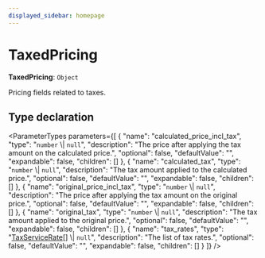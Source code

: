 ```yaml
---
displayed_sidebar: homepage
---
```



# TaxedPricing

 **TaxedPricing**: `Object`

Pricing fields related to taxes.

## Type declaration

<ParameterTypes parameters={[
  {
    "name": "calculated_price_incl_tax",
    "type": "`number` \\| `null`",
    "description": "The price after applying the tax amount on the calculated price.",
    "optional": false,
    "defaultValue": "",
    "expandable": false,
    "children": []
  },
  {
    "name": "calculated_tax",
    "type": "`number` \\| `null`",
    "description": "The tax amount applied to the calculated price.",
    "optional": false,
    "defaultValue": "",
    "expandable": false,
    "children": []
  },
  {
    "name": "original_price_incl_tax",
    "type": "`number` \\| `null`",
    "description": "The price after applying the tax amount on the original price.",
    "optional": false,
    "defaultValue": "",
    "expandable": false,
    "children": []
  },
  {
    "name": "original_tax",
    "type": "`number` \\| `null`",
    "description": "The tax amount applied to the original price.",
    "optional": false,
    "defaultValue": "",
    "expandable": false,
    "children": []
  },
  {
    "name": "tax_rates",
    "type": "[TaxServiceRate](medusa.TaxServiceRate.mdx)[] \\| `null`",
    "description": "The list of tax rates.",
    "optional": false,
    "defaultValue": "",
    "expandable": false,
    "children": []
  }
]} />
